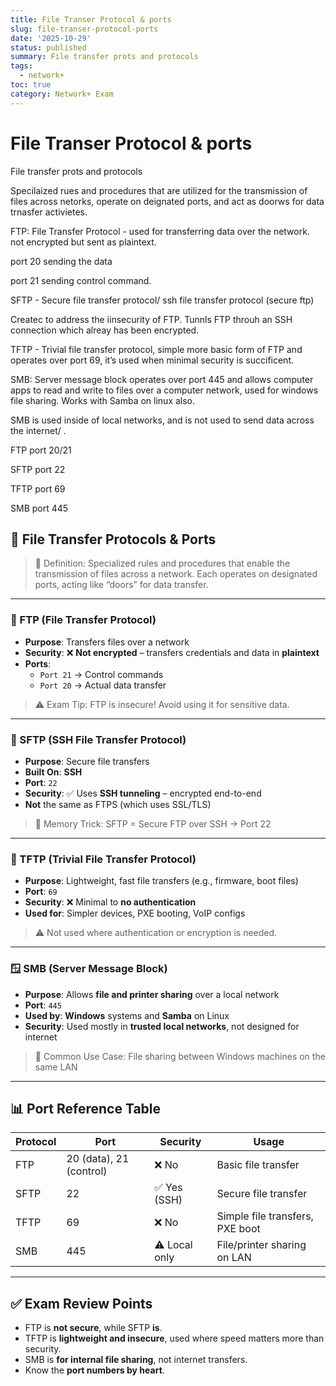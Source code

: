 ```yaml
---
title: File Transer Protocol & ports
slug: file-transer-protocol-ports
date: '2025-10-29'
status: published
summary: File transfer prots and protocols
tags:
  - network+
toc: true
category: Network+ Exam
---
```


# File Transer Protocol & ports

File transfer prots and protocols 

Specilaized rues and procedures that are utilized for the transmission of files across netorks, operate on deignated ports, and act as doorws for data trnasfer activietes. 

FTP: File Transfer Protocol - used for transferring data over the network. not encrypted but sent as plaintext. 

port 20 sending the data

port 21 sending control command.

SFTP - Secure file transfer protocol/ ssh file transfer protocol (secure ftp) 

Createc to address the iinsecurity of FTP. Tunnls FTP throuh an SSH connection which alreay has been encrypted. 

TFTP - Trivial file transfer protocol, simple more basic form of FTP and operates over port 69, it’s used when minimal security is succificent. 

SMB: Server message block operates over port 445 and allows computer apps to read and write to files over a computer network, used for windows file sharing. Works with Samba on linux also. 

SMB is used inside of local networks, and is not used to send data across the internet/ .

FTP port 20/21

SFTP port 22

TFTP port 69

SMB port 445

## 📁 File Transfer Protocols & Ports

> 🧠 Definition: Specialized rules and procedures that enable the transmission of files across a network. Each operates on designated ports, acting like “doors” for data transfer.
> 

---

### 🔄 FTP (File Transfer Protocol)

- **Purpose**: Transfers files over a network
- **Security**: ❌ **Not encrypted** – transfers credentials and data in **plaintext**
- **Ports**:
    - `Port 21` → Control commands
    - `Port 20` → Actual data transfer

> ⚠️ Exam Tip: FTP is insecure! Avoid using it for sensitive data.
> 

---

### 🔐 SFTP (SSH File Transfer Protocol)

- **Purpose**: Secure file transfers
- **Built On**: **SSH**
- **Port**: `22`
- **Security**: ✅ Uses **SSH tunneling** – encrypted end-to-end
- **Not** the same as FTPS (which uses SSL/TLS)

> 🧠 Memory Trick: SFTP = Secure FTP over SSH → Port 22
> 

---

### 🧼 TFTP (Trivial File Transfer Protocol)

- **Purpose**: Lightweight, fast file transfers (e.g., firmware, boot files)
- **Port**: `69`
- **Security**: ❌ Minimal to **no authentication**
- **Used for**: Simpler devices, PXE booting, VoIP configs

> ⚠️ Not used where authentication or encryption is needed.
> 

---

### 🪟 SMB (Server Message Block)

- **Purpose**: Allows **file and printer sharing** over a local network
- **Port**: `445`
- **Used by**: **Windows** systems and **Samba** on Linux
- **Security**: Used mostly in **trusted local networks**, not designed for internet

> 🧠 Common Use Case: File sharing between Windows machines on the same LAN
> 

---

## 📊 Port Reference Table

| Protocol | Port | Security | Usage |
| --- | --- | --- | --- |
| FTP | 20 (data), 21 (control) | ❌ No | Basic file transfer |
| SFTP | 22 | ✅ Yes (SSH) | Secure file transfer |
| TFTP | 69 | ❌ No | Simple file transfers, PXE boot |
| SMB | 445 | ⚠️ Local only | File/printer sharing on LAN |

---

## ✅ Exam Review Points

- FTP is **not secure**, while SFTP **is**.
- TFTP is **lightweight and insecure**, used where speed matters more than security.
- SMB is **for internal file sharing**, not internet transfers.
- Know the **port numbers by heart**.
